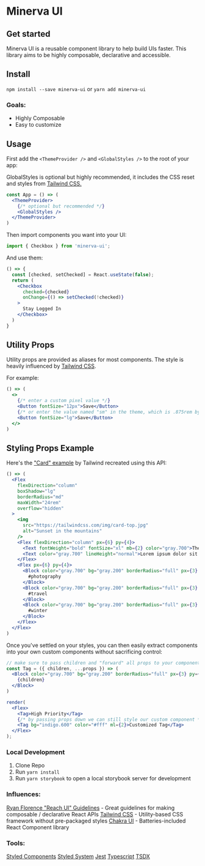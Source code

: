 <Meta title="About|Introduction" />

# Minerva UI

## Get started

Minerva UI is a reusable component library to help build UIs faster. This library aims to be highly composable, declarative and accessible.

## Install
`npm install --save minerva-ui`
or
`yarn add minerva-ui`

### Goals:
- Highly Composable
- Easy to customize

## Usage

First add the `<ThemeProvider />` and `<GlobalStyles />` to the root of your app:

GlobalStyles is optional but highly recommended, it includes the CSS reset and styles from [Tailwind CSS.](https://tailwindcss.com/docs/preflight)

```jsx live=false
const App = () => (
  <ThemeProvider>
    {/* optional but recommended */}
    <GlobalStyles />
  </ThemeProvider>
)
```

Then import components you want into your UI:

```js
import { Checkbox } from 'minerva-ui';
```

And use them:

```jsx
() => {
  const [checked, setChecked] = React.useState(false);
  return (
    <Checkbox
      checked={checked}
      onChange={() => setChecked(!checked)}
    >
      Stay Logged In
    </Checkbox>
  )
}
```

## Utility Props

Utility props are provided as aliases for most components. The style is heavily influenced by [Tailwind CSS](https://tailwindcss.com/docs/font-size).

For example:
```jsx
() => (
  <>
    {/* enter a custom pixel value */}
    <Button fontSize="12px">Save</Button>
    {/* or enter the value named "sm" in the theme, which is .875rem by default */}
    <Button fontSize="lg">Save</Button>
  </>
)
```

## Styling Props Example

Here's the ["Card" example](https://tailwindcss.com/components/cards) by Tailwind recreated using this API:

```jsx
() => (
  <Flex
    flexDirection="column"
    boxShadow="lg"
    borderRadius="md"
    maxWidth="24rem"
    overflow="hidden"
  >
    <img
      src="https://tailwindcss.com/img/card-top.jpg"
      alt="Sunset in the mountains"
    />
    <Flex flexDirection="column" px={6} py={4}>
      <Text fontWeight="bold" fontSize="xl" mb={2} color="gray.700">The Coldest Sunset</Text>
      <Text color="gray.700" lineHeight="normal">Lorem ipsum dolor sit amet, consectetur adipisicing elit. Voluptatibus quia, nulla! Maiores et perferendis eaque, exercitationem praesentium nihil.</Text>
    </Flex>
    <Flex px={6} py={4}>
      <Block color="gray.700" bg="gray.200" borderRadius="full" px={3} py={1} mr={2}>
        #photography
      </Block>
      <Block color="gray.700" bg="gray.200" borderRadius="full" px={3} py={1} mr={2}>
        #travel
      </Block>
      <Block color="gray.700" bg="gray.200" borderRadius="full" px={3} py={1}>
        #winter
      </Block>
    </Flex>
  </Flex>
)
```

Once you've settled on your styles, you can then easily extract components into your own custom components without sacrificing control:

```jsx isManual=true
// make sure to pass children and "forward" all props to your component
const Tag = ({ children, ...props }) => (
  <Block color="gray.700" bg="gray.200" borderRadius="full" px={3} py={1} {...props}>
    {children}
  </Block>
)

render(
  <Flex>
    <Tag>High Priority</Tag>
    {/* by passing props down we can still style our custom component */}
    <Tag bg="indigo.600" color="#fff" ml={2}>Customized Tag</Tag>
  </Flex>
);
```

### Local Development

1. Clone Repo
2. Run `yarn install`
3. Run `yarn storybook` to open a local storybook server for development

### Influences:

[Ryan Florence "Reach UI" Guidelines](https://gist.github.com/ryanflorence/e5c794e6093d16a69fa88d2112a292f7) - Great guidelines for making composable / declarative React APIs
[Tailwind CSS](https://tailwindcss.com/) - Utility-based CSS framework without pre-packaged styles
[Chakra UI](https://chakra-ui.com/) - Batteries-included React Component library

### Tools:
[Styled Components](https://styled-components.com/)
[Styled System](https://styled-system.com/)
[Jest](https://jestjs.io/)
[Typescript](https://www.typescriptlang.org/)
[TSDX](https://github.com/jaredpalmer/tsdx)